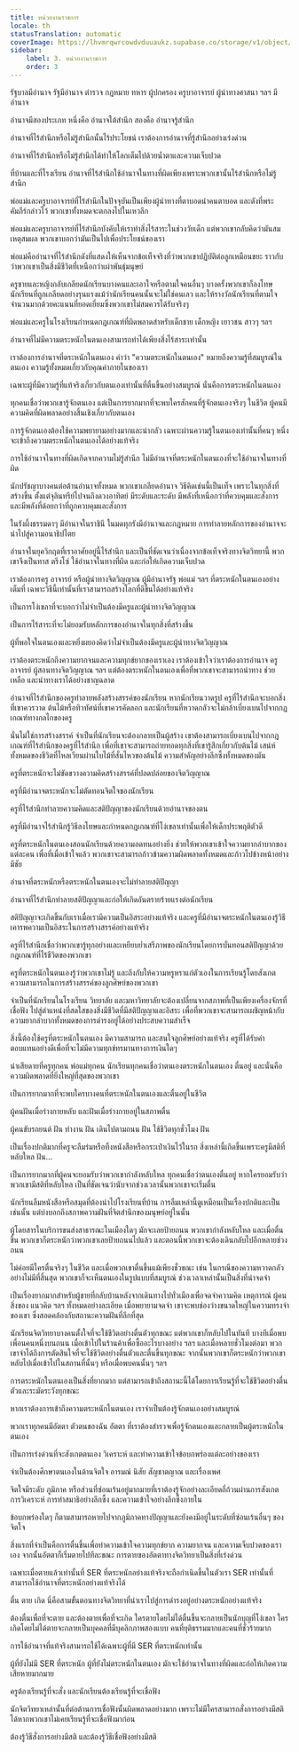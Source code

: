 ```yaml
---
title: หน่วยงานราชการ
locale: th
statusTranslation: automatic
coverImage: https://lhvmrqwrcowdvduuaukz.supabase.co/storage/v1/object/public/strapi-uploads/small_cover-educacion-fundamental.webp-2d51a7828a2b1309555be27f7e2a61a0.webp
sidebar:
    label: 3. หน่วยงานราชการ
    order: 3
---
```

รัฐบาลมีอำนาจ รัฐมีอำนาจ ตำรวจ กฎหมาย ทหาร ผู้ปกครอง ครูบาอาจารย์ ผู้นำทางศาสนา ฯลฯ มีอำนาจ

อำนาจมีสองประเภท หนึ่งคือ อำนาจใต้สำนึก สองคือ อำนาจรู้สำนึก

อำนาจที่ไร้สำนึกหรือไม่รู้สำนึกนั้นไร้ประโยชน์ เราต้องการอำนาจที่รู้สำนึกอย่างเร่งด่วน

อำนาจที่ไร้สำนึกหรือไม่รู้สำนึกได้ทำให้โลกเต็มไปด้วยน้ำตาและความเจ็บปวด

ที่บ้านและที่โรงเรียน อำนาจที่ไร้สำนึกใช้อำนาจในทางที่ผิดเพียงเพราะพวกเขานั้นไร้สำนึกหรือไม่รู้สำนึก

พ่อแม่และครูบาอาจารย์ที่ไร้สำนึกในปัจจุบันเป็นเพียงผู้นำทางที่ตาบอดนำคนตาบอด และดังที่พระคัมภีร์กล่าวไว้ พวกเขาทั้งหมดจะตกลงไปในเหวลึก

พ่อแม่และครูบาอาจารย์ที่ไร้สำนึกบังคับให้เราทำสิ่งไร้สาระในช่วงวัยเด็ก แต่พวกเขากลับคิดว่ามันสมเหตุสมผล พวกเขาบอกว่ามันเป็นไปเพื่อประโยชน์ของเรา

พ่อแม่คืออำนาจที่ไร้สำนึกดังที่แสดงให้เห็นจากข้อเท็จจริงที่ว่าพวกเขาปฏิบัติต่อลูกเหมือนขยะ ราวกับว่าพวกเขาเป็นสิ่งมีชีวิตที่เหนือกว่าเผ่าพันธุ์มนุษย์

ครูชายและหญิงกลับเกลียดนักเรียนบางคนและเอาใจหรือตามใจคนอื่นๆ บางครั้งพวกเขาก็ลงโทษนักเรียนที่ถูกเกลียดอย่างรุนแรงแม้ว่านักเรียนคนนั้นจะไม่ใช่คนเลว และให้รางวัลนักเรียนที่ตามใจจำนวนมากด้วยคะแนนที่ยอดเยี่ยมซึ่งพวกเขาไม่สมควรได้รับจริงๆ

พ่อแม่และครูในโรงเรียนกำหนดกฎเกณฑ์ที่ผิดพลาดสำหรับเด็กชาย เด็กหญิง เยาวชน สาวๆ ฯลฯ

อำนาจที่ไม่มีความตระหนักในตนเองสามารถทำได้เพียงสิ่งไร้สาระเท่านั้น

เราต้องการอำนาจที่ตระหนักในตนเอง คำว่า "ความตระหนักในตนเอง" หมายถึงความรู้ที่สมบูรณ์ในตนเอง ความรู้ทั้งหมดเกี่ยวกับคุณค่าภายในของเรา

เฉพาะผู้ที่มีความรู้ที่แท้จริงเกี่ยวกับตนเองเท่านั้นที่ตื่นขึ้นอย่างสมบูรณ์ นั่นคือการตระหนักในตนเอง

ทุกคนเชื่อว่าพวกเขารู้จักตนเอง แต่เป็นการยากมากที่จะพบใครสักคนที่รู้จักตนเองจริงๆ ในชีวิต ผู้คนมีความคิดที่ผิดพลาดอย่างสิ้นเชิงเกี่ยวกับตนเอง

การรู้จักตนเองต้องใช้ความพยายามอย่างมากและน่ากลัว เฉพาะผ่านความรู้ในตนเองเท่านั้นที่คนๆ หนึ่งจะเข้าถึงความตระหนักในตนเองได้อย่างแท้จริง

การใช้อำนาจในทางที่ผิดเกิดจากความไม่รู้สำนึก ไม่มีอำนาจที่ตระหนักในตนเองที่จะใช้อำนาจในทางที่ผิด

นักปรัชญาบางคนต่อต้านอำนาจทั้งหมด พวกเขาเกลียดอำนาจ วิธีคิดเช่นนี้เป็นเท็จ เพราะในทุกสิ่งที่สร้างขึ้น ตั้งแต่จุลินทรีย์ไปจนถึงดวงอาทิตย์ มีระดับและระดับ มีพลังที่เหนือกว่าที่ควบคุมและสั่งการ และมีพลังที่ด้อยกว่าที่ถูกควบคุมและสั่งการ

ในรังผึ้งธรรมดาๆ มีอำนาจในราชินี ในมดทุกรังมีอำนาจและกฎหมาย การทำลายหลักการของอำนาจจะนำไปสู่ความอนาธิปไตย

อำนาจในยุควิกฤตที่เราอาศัยอยู่นี้ไร้สำนึก และเป็นที่ชัดเจนว่าเนื่องจากข้อเท็จจริงทางจิตวิทยานี้ พวกเขาจึงเป็นทาส ตรึงโซ่ ใช้อำนาจในทางที่ผิด และก่อให้เกิดความเจ็บปวด

เราต้องการครู อาจารย์ หรือผู้นำทางจิตวิญญาณ ผู้มีอำนาจรัฐ พ่อแม่ ฯลฯ ที่ตระหนักในตนเองอย่างเต็มที่ เฉพาะวิธีนี้เท่านั้นที่เราสามารถสร้างโลกที่ดีขึ้นได้อย่างแท้จริง

เป็นการโง่เขลาที่จะบอกว่าไม่จำเป็นต้องมีครูและผู้นำทางจิตวิญญาณ

เป็นการไร้สาระที่จะไม่ยอมรับหลักการของอำนาจในทุกสิ่งที่สร้างขึ้น

ผู้ที่พอใจในตนเองและหยิ่งผยองคิดว่าไม่จำเป็นต้องมีครูและผู้นำทางจิตวิญญาณ

เราต้องตระหนักถึงความยากจนและความทุกข์ยากของเราเอง เราต้องเข้าใจว่าเราต้องการอำนาจ ครู อาจารย์ ผู้สอนทางจิตวิญญาณ ฯลฯ แต่ต้องตระหนักในตนเองเพื่อที่พวกเขาจะสามารถนำทาง ช่วยเหลือ และนำทางเราได้อย่างชาญฉลาด

อำนาจที่ไร้สำนึกของครูทำลายพลังสร้างสรรค์ของนักเรียน หากนักเรียนวาดรูป ครูที่ไร้สำนึกจะบอกสิ่งที่เขาควรวาด ต้นไม้หรือทิวทัศน์ที่เขาควรคัดลอก และนักเรียนที่หวาดกลัวจะไม่กล้าเบี่ยงเบนไปจากกฎเกณฑ์ทางกลไกของครู

นั่นไม่ใช่การสร้างสรรค์ จำเป็นที่นักเรียนจะต้องกลายเป็นผู้สร้าง เขาต้องสามารถเบี่ยงเบนไปจากกฎเกณฑ์ที่ไร้สำนึกของครูที่ไร้สำนึก เพื่อที่เขาจะสามารถถ่ายทอดทุกสิ่งที่เขารู้สึกเกี่ยวกับต้นไม้ เสน่ห์ทั้งหมดของชีวิตที่ไหลเวียนผ่านใบไม้ที่สั่นไหวของต้นไม้ ความสำคัญอย่างลึกซึ้งทั้งหมดของมัน

ครูที่ตระหนักจะไม่ขัดขวางความคิดสร้างสรรค์ที่ปลดปล่อยของจิตวิญญาณ

ครูที่มีอำนาจตระหนักจะไม่ตัดทอนจิตใจของนักเรียน

ครูที่ไร้สำนึกทำลายความคิดและสติปัญญาของนักเรียนด้วยอำนาจของตน

ครูที่มีอำนาจไร้สำนึกรู้วิธีลงโทษและกำหนดกฎเกณฑ์ที่โง่เขลาเท่านั้นเพื่อให้เด็กประพฤติตัวดี

ครูที่ตระหนักในตนเองสอนนักเรียนด้วยความอดทนอย่างยิ่ง ช่วยให้พวกเขาเข้าใจความยากลำบากของแต่ละคน เพื่อที่เมื่อเข้าใจแล้ว พวกเขาจะสามารถก้าวข้ามความผิดพลาดทั้งหมดและก้าวไปข้างหน้าอย่างมีชัย

อำนาจที่ตระหนักหรือตระหนักในตนเองจะไม่ทำลายสติปัญญา

อำนาจที่ไร้สำนึกทำลายสติปัญญาและก่อให้เกิดอันตรายร้ายแรงต่อนักเรียน

สติปัญญาจะเกิดขึ้นกับเราเมื่อเรามีความเป็นอิสระอย่างแท้จริง และครูที่มีอำนาจตระหนักในตนเองรู้วิธีเคารพความเป็นอิสระในการสร้างสรรค์อย่างแท้จริง

ครูที่ไร้สำนึกเชื่อว่าพวกเขารู้ทุกอย่างและเหยียบย่ำเสรีภาพของนักเรียนโดยการบั่นทอนสติปัญญาด้วยกฎเกณฑ์ที่ไร้ชีวิตของพวกเขา

ครูที่ตระหนักในตนเองรู้ว่าพวกเขาไม่รู้ และถึงกับให้ความหรูหราแก่ตัวเองในการเรียนรู้โดยสังเกตความสามารถในการสร้างสรรค์ของลูกศิษย์ของพวกเขา

จำเป็นที่นักเรียนในโรงเรียน วิทยาลัย และมหาวิทยาลัยจะต้องเปลี่ยนจากสภาพที่เป็นเพียงเครื่องจักรที่เชื่อฟัง ไปสู่ตำแหน่งที่สดใสของสิ่งมีชีวิตที่มีสติปัญญาและอิสระ เพื่อที่พวกเขาจะสามารถเผชิญหน้ากับความยากลำบากทั้งหมดของการดำรงอยู่ได้อย่างประสบความสำเร็จ

สิ่งนี้ต้องใช้ครูที่ตระหนักในตนเอง มีความสามารถ และสนใจลูกศิษย์อย่างแท้จริง ครูที่ได้รับค่าตอบแทนอย่างดีเพื่อที่จะไม่มีความทุกข์ทรมานทางการเงินใดๆ

น่าเสียดายที่ครูทุกคน พ่อแม่ทุกคน นักเรียนทุกคนเชื่อว่าตนเองตระหนักในตนเอง ตื่นอยู่ และนั่นคือความผิดพลาดที่ยิ่งใหญ่ที่สุดของพวกเขา

เป็นการยากมากที่จะพบใครบางคนที่ตระหนักในตนเองและตื่นอยู่ในชีวิต

ผู้คนฝันเมื่อร่างกายหลับ และฝันเมื่อร่างกายอยู่ในสภาพตื่น

ผู้คนขับรถยนต์ ฝัน ทำงาน ฝัน เดินไปตามถนน ฝัน ใช้ชีวิตทุกชั่วโมง ฝัน

เป็นเรื่องปกติมากที่ครูจะลืมร่มหรือทิ้งหนังสือหรือกระเป๋าเงินไว้ในรถ สิ่งเหล่านี้เกิดขึ้นเพราะครูมีสติที่หลับใหล ฝัน...

เป็นการยากมากที่ผู้คนจะยอมรับว่าพวกเขากำลังหลับใหล ทุกคนเชื่อว่าตนเองตื่นอยู่ หากใครยอมรับว่าพวกเขามีสติที่หลับใหล เป็นที่ชัดเจนว่านับจากช่วงเวลานั้นพวกเขาจะเริ่มตื่น

นักเรียนลืมหนังสือหรือสมุดที่ต้องนำไปโรงเรียนที่บ้าน การลืมเหล่านี้ดูเหมือนเป็นเรื่องปกติและเป็นเช่นนั้น แต่บ่งบอกถึงสภาพความฝันที่จิตสำนึกของมนุษย์อยู่ในนั้น

ผู้โดยสารในบริการขนส่งสาธารณะในเมืองใดๆ มักจะเลยป้ายถนน พวกเขากำลังหลับใหล และเมื่อตื่นขึ้น พวกเขาก็ตระหนักว่าพวกเขาเลยป้ายถนนไปแล้ว และตอนนี้พวกเขาจะต้องเดินกลับไปอีกหลายช่วงถนน

ไม่ค่อยมีใครตื่นจริงๆ ในชีวิต และเมื่อพวกเขาตื่นขึ้นแม้เพียงชั่วขณะ เช่น ในกรณีของความหวาดกลัวอย่างไม่มีที่สิ้นสุด พวกเขาก็จะเห็นตนเองในรูปแบบที่สมบูรณ์ ช่วงเวลาเหล่านั้นเป็นสิ่งที่น่าจดจำ

เป็นเรื่องยากมากสำหรับผู้ชายที่กลับบ้านหลังจากเดินทางไปทั่วเมืองเพื่อจดจำความคิด เหตุการณ์ ผู้คน สิ่งของ แนวคิด ฯลฯ ทั้งหมดอย่างละเอียด เมื่อพยายามจดจำ เขาจะพบช่องว่างขนาดใหญ่ในความทรงจำของเขา ซึ่งสอดคล้องกับสถานะความฝันที่ลึกที่สุด

นักเรียนจิตวิทยาบางคนตั้งใจที่จะใช้ชีวิตอย่างตื่นตัวทุกขณะ แต่พวกเขาก็หลับไปในทันที บางทีเมื่อพบเพื่อนคนหนึ่งบนถนน เมื่อเข้าไปในร้านค้าเพื่อซื้ออะไรบางอย่าง ฯลฯ และเมื่อหลายชั่วโมงต่อมา พวกเขาจำได้ถึงการตัดสินใจที่จะใช้ชีวิตอย่างตื่นตัวและตื่นขึ้นทุกขณะ จากนั้นพวกเขาก็ตระหนักว่าพวกเขาหลับไปเมื่อเข้าไปในสถานที่นั้นๆ หรือเมื่อพบคนนั้นๆ ฯลฯ

การตระหนักในตนเองเป็นสิ่งที่ยากมาก แต่สามารถเข้าถึงสถานะนี้ได้โดยการเรียนรู้ที่จะใช้ชีวิตอย่างตื่นตัวและระมัดระวังทุกขณะ

หากเราต้องการเข้าถึงความตระหนักในตนเอง เราจำเป็นต้องรู้จักตนเองอย่างสมบูรณ์

พวกเราทุกคนมีอัตตา ตัวตนของฉัน อัตตา ที่เราต้องสำรวจเพื่อรู้จักตนเองและกลายเป็นผู้ตระหนักในตนเอง

เป็นการเร่งด่วนที่จะสังเกตตนเอง วิเคราะห์ และทำความเข้าใจข้อบกพร่องแต่ละอย่างของเรา

จำเป็นต้องศึกษาตนเองในด้านจิตใจ อารมณ์ นิสัย สัญชาตญาณ และเรื่องเพศ

จิตใจมีระดับ ภูมิภาค หรือส่วนที่ซ่อนเร้นอยู่มากมายที่เราต้องรู้จักอย่างละเอียดถี่ถ้วนผ่านการสังเกต การวิเคราะห์ การทำสมาธิอย่างลึกซึ้ง และความเข้าใจอย่างลึกซึ้งภายใน

ข้อบกพร่องใดๆ ก็ตามสามารถหายไปจากภูมิภาคทางปัญญาและยังคงมีอยู่ในระดับที่ซ่อนเร้นอื่นๆ ของจิตใจ

สิ่งแรกที่จำเป็นคือการตื่นขึ้นเพื่อทำความเข้าใจความทุกข์ยาก ความยากจน และความเจ็บปวดของเราเอง จากนั้นอัตตาก็เริ่มตายไปทีละขณะ การตายของอัตตาทางจิตวิทยาเป็นสิ่งที่เร่งด่วน

เฉพาะเมื่อตายแล้วเท่านั้นที่ SER ที่ตระหนักอย่างแท้จริงจะถือกำเนิดขึ้นในตัวเรา SER เท่านั้นที่สามารถใช้อำนาจที่ตระหนักอย่างแท้จริงได้

ตื่น ตาย เกิด นี่คือสามขั้นตอนทางจิตวิทยาที่นำเราไปสู่การดำรงอยู่อย่างตระหนักอย่างแท้จริง

ต้องตื่นเพื่อที่จะตาย และต้องตายเพื่อที่จะเกิด ใครตายโดยไม่ได้ตื่นขึ้นจะกลายเป็นนักบุญที่โง่เขลา ใครเกิดโดยไม่ได้ตายจะกลายเป็นบุคคลที่มีบุคลิกภาพสองแบบ คนที่ยุติธรรมมากและคนที่ชั่วร้ายมาก

การใช้อำนาจที่แท้จริงสามารถใช้ได้เฉพาะผู้ที่มี SER ที่ตระหนักเท่านั้น

ผู้ที่ยังไม่มี SER ที่ตระหนัก ผู้ที่ยังไม่ตระหนักในตนเอง มักจะใช้อำนาจในทางที่ผิดและก่อให้เกิดความเสียหายมากมาย

ครูต้องเรียนรู้ที่จะสั่ง และนักเรียนต้องเรียนรู้ที่จะเชื่อฟัง

นักจิตวิทยาเหล่านั้นที่ต่อต้านการเชื่อฟังนั้นผิดพลาดอย่างมาก เพราะไม่มีใครสามารถสั่งการอย่างมีสติได้หากพวกเขาไม่เคยเรียนรู้ที่จะเชื่อฟังมาก่อน

ต้องรู้วิธีสั่งการอย่างมีสติ และต้องรู้วิธีเชื่อฟังอย่างมีสติ

